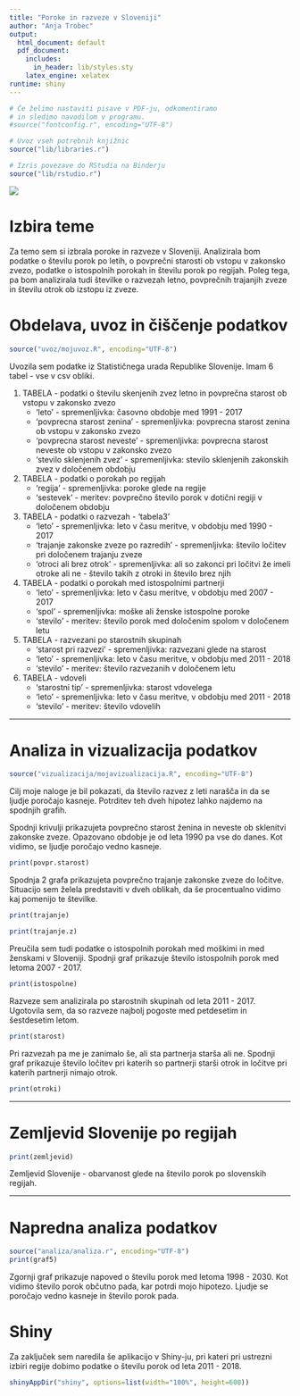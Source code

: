 ```yaml
---
title: "Poroke in razveze v Sloveniji"
author: "Anja Trobec"
output:
  html_document: default
  pdf_document:
    includes:
      in_header: lib/styles.sty
    latex_engine: xelatex
runtime: shiny
---
```


```r
# Če želimo nastaviti pisave v PDF-ju, odkomentiramo
# in sledimo navodilom v programu.
#source("fontconfig.r", encoding="UTF-8")

# Uvoz vseh potrebnih knjižnic
source("lib/libraries.r")
```

```r
# Izris povezave do RStudia na Binderju
source("lib/rstudio.r")
```

![](https://www.clipartmax.com/png/middle/120-1209054_wedding-invitation-bridegroom-marriage-wedding-cartoon.png)


# Izbira teme

Za temo sem si izbrala poroke in razveze v Sloveniji. 
Analizirala bom podatke o številu porok po letih, o povprečni starosti ob vstopu v zakonsko zvezo, podatke o istospolnih porokah in številu porok po regijah. Poleg tega, pa bom analizirala tudi številke o razvezah letno, povprečnih trajanjih zveze in številu otrok ob izstopu iz zveze.


# Obdelava, uvoz in čiščenje podatkov

```r

source("uvoz/mojuvoz.R", encoding="UTF-8")
```

Uvozila sem podatke iz Statističnega urada Republike Slovenije.
Imam 6 tabel - vse v csv obliki.

1. TABELA - podatki o številu skenjenih zvez letno in povprečna starost ob vstopu v zakonsko zvezo 
    - 'leto' - spremenljivka: časovno obdobje med 1991 - 2017
    - 'povprecna starost zenina' - spremenljivka: povprecna starost zenina ob vstopu v zakonsko zvezo
    - 'povprecna starost neveste' - spremenljivka: povprecna starost neveste ob vstopu v zakonsko zvezo
    - 'stevilo sklenjenih zvez' - spremenljivka: stevilo sklenjenih zakonskih zvez v določenem obdobju


2. TABELA - podatki o porokah po regijah 
    - 'regija' - spremenljivka: poroke glede na regije
    - 'sestevek' - meritev: povprečno število porok v dotični regiji v določenem obdobju
    
    
3. TABELA - podatki o razvezah - 'tabela3'
    - 'leto' - spremenljivka: leto v času meritve, v obdobju med 1990 - 2017
    - 'trajanje zakonske zveze po razredih' - spremenljivka: število ločitev pri določenem trajanju zveze
    - 'otroci ali brez otrok' - spremenljivka: ali so zakonci pri ločitvi že imeli otroke ali ne - število takih z otroki in število brez njih
    
    
4. TABELA - podatki o porokah med istospolnimi partnerji 
    - 'leto' - spremenljivka: leto v času meritve, v obdobju med 2007 - 2017
    - 'spol' - spremenljivka: moške ali ženske istospolne poroke
    - 'stevilo' - meritev: število porok med določenim spolom v določenem letu
    
    
5. TABELA - razvezani po starostnih skupinah
    - 'starost pri razvezi' - spremenljivka: razvezani glede na starost
    - 'leto' - spremenljivka: leto v času meritve, v obdobju med 2011 - 2018
    - 'stevilo' - meritev: število razvezanih v določenem letu
    
    
6. TABELA - vdoveli
    - 'starostni tip' - spremenljivka: starost vdovelega
    - 'leto' - spremenljivka: leto v času meritve, v obdobju med 2011 - 2018
    - 'stevilo' - meritev: število vdovelih


<!-- Spodnji graf prikazuje porazdelitev števila naselij v občinah. -->

<!-- ```{r histogram, echo=FALSE, message=FALSE, fig.align='center', fig.cap='Histogram števila naselij v občinah'} -->
<!-- ggplot(obcine, aes(x=naselja)) + geom_histogram() + -->
<!--   ggtitle("Pogostost števila naselij") + xlab("Število naselij") + ylab("Število občin") -->
<!-- ``` -->

***

# Analiza in vizualizacija podatkov

```r
source("vizualizacija/mojavizualizacija.R", encoding="UTF-8")
```

Cilj moje naloge je bil pokazati, da število razvez z leti narašča in da se ljudje poročajo kasneje. Potrditev teh dveh hipotez lahko najdemo na spodnjih grafih.


Spodnji krivulji prikazujeta povprečno starost ženina in neveste ob sklenitvi zakonske zveze. Opazovano obdobje je od leta 1990 pa vse do danes. Kot vidimo, se ljudje poročajo vedno kasneje. 

```r
print(povpr.starost)
```


Spodnja 2 grafa prikazujeta povprečno trajanje zakonske zveze do ločitve. 
Situacijo sem želela predstaviti v dveh oblikah, da še procentualno vidimo kaj pomenijo te številke.

```r
print(trajanje)
```

```r
print(trajanje.z)
```


Preučila sem tudi podatke o istospolnih porokah med moškimi in med ženskami v Sloveniji.
Spodnji graf prikazuje število istospolnih porok med letoma 2007 - 2017.

```r
print(istospolne)
```


Razveze sem analizirala po starostnih skupinah od leta 2011 - 2017. Ugotovila sem, da so razveze najbolj pogoste med petdesetim in šestdesetim letom.

```r
print(starost)
```

Pri razvezah pa me je zanimalo še, ali sta partnerja starša ali ne. Spodnji graf prikazuje število ločitev pri katerih so partnerji starši otrok in ločitve pri katerih partnerji nimajo otrok.

```r
print(otroki)
```


 ***
# Zemljevid Slovenije po regijah
```r
print(zemljevid)
```

Zemljevid Slovenije - obarvanost glede na število porok po slovenskih regijah.

***
# Napredna analiza podatkov

```r
source("analiza/analiza.r", encoding="UTF-8")
print(graf5)
```

Zgornji graf prikazuje napoved o številu porok med letoma 1998 - 2030. Kot vidimo število porok občutno pada, kar potrdi mojo hipotezo. 
Ljudje se poročajo vedno kasneje in število porok pada.

# Shiny

Za zaključek sem naredila še aplikacijo v Shiny-ju, pri kateri pri ustrezni izbiri regije dobimo podatke o številu porok od leta 2011 - 2018.

```r
shinyAppDir("shiny", options=list(width="100%", height=600))
```


